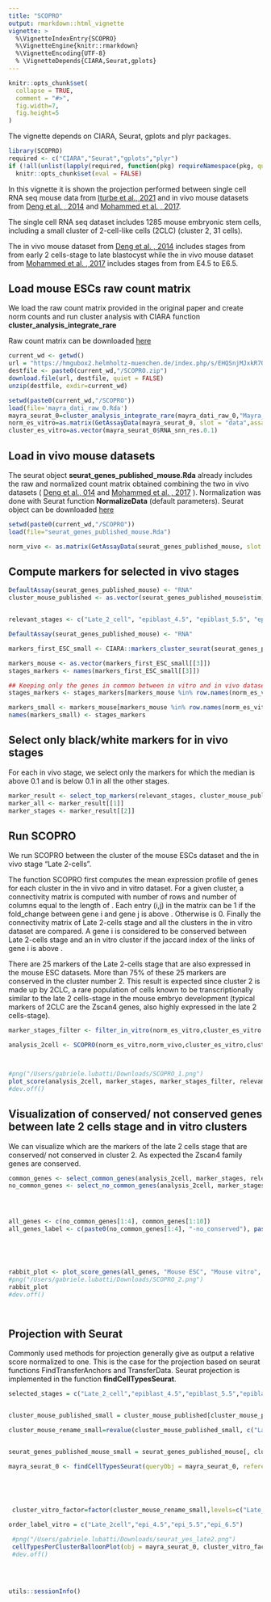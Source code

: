 ```yaml
---
title: "SCOPRO"
output: rmarkdown::html_vignette
vignette: >
  %\VignetteIndexEntry{SCOPRO}
  %\VignetteEngine{knitr::rmarkdown}
  %\VignetteEncoding{UTF-8}
  % \VignetteDepends{CIARA,Seurat,gplots}
---
```



```r
knitr::opts_chunk$set(
  collapse = TRUE,
  comment = "#>",
  fig.width=7, 
  fig.height=5
)
```

The vignette depends on CIARA, Seurat, gplots and plyr packages.
```r
library(SCOPRO)
required <- c("CIARA","Seurat","gplots","plyr")
if (!all(unlist(lapply(required, function(pkg) requireNamespace(pkg, quietly = TRUE)))))
  knitr::opts_chunk$set(eval = FALSE)
```

In this vignette it is shown the projection performed between single cell RNA seq mouse data from [Iturbe et al., 2021](https://www.nature.com/articles/s41594-021-00590-w) and in vivo mouse datasets from [Deng et al. , 2014](https://pubmed.ncbi.nlm.nih.gov/24408435/) and [Mohammed et al. , 2017](https://www.sciencedirect.com/science/article/pii/S2211124717309610). 

The single cell RNA seq dataset includes 1285 mouse embryonic stem cells, including a small cluster of 2-cell-like cells (2CLC) (cluster 2, 31 cells).  

The in vivo mouse dataset from [Deng et al. , 2014](https://pubmed.ncbi.nlm.nih.gov/24408435/) includes stages from from early 2 cells-stage to late blastocyst while the in vivo mouse dataset from [Mohammed et al. , 2017](https://www.sciencedirect.com/science/article/pii/S2211124717309610) includes stages from from E4.5 to E6.5.

## Load mouse ESCs raw count matrix
We load the raw count matrix provided in the original paper and create norm counts and run cluster analysis with CIARA function **cluster_analysis_integrate_rare ** 

Raw count matrix can be downloaded [here](https://hmgubox2.helmholtz-muenchen.de/index.php/s/EHQSnjMJxkR7QYT)


```r
current_wd <- getwd()
url = "https://hmgubox2.helmholtz-muenchen.de/index.php/s/EHQSnjMJxkR7QYT/download/SCOPRO.zip"
destfile <- paste0(current_wd,"/SCOPRO.zip")
download.file(url, destfile, quiet = FALSE)
unzip(destfile, exdir=current_wd)
```

```r
setwd(paste0(current_wd,"/SCOPRO"))
load(file='mayra_dati_raw_0.Rda')
mayra_seurat_0=cluster_analysis_integrate_rare(mayra_dati_raw_0,"Mayra_data_0",0.1,5,30)
norm_es_vitro=as.matrix(GetAssayData(mayra_seurat_0, slot = "data",assay="RNA"))
cluster_es_vitro=as.vector(mayra_seurat_0$RNA_snn_res.0.1)
```




## Load in vivo mouse datasets

The seurat object **seurat_genes_published_mouse.Rda** already includes the raw and normalized count matrix obtained combining the two in vivo datasets ( [Deng et al., 014](https://pubmed.ncbi.nlm.nih.gov/24408435/) and [Mohammed et al. , 2017](https://www.sciencedirect.com/science/article/pii/S2211124717309610) ).
Normalization was done with Seurat function **NormalizeData** (default parameters).
Seurat object can be downloaded [here](https://hmgubox2.helmholtz-muenchen.de/index.php/s/EHQSnjMJxkR7QYT)

```r
setwd(paste0(current_wd,"/SCOPRO"))
load(file="seurat_genes_published_mouse.Rda")

norm_vivo <- as.matrix(GetAssayData(seurat_genes_published_mouse, slot = "data",assay="RNA"))

```




## Compute markers for selected in vivo stages 

```r


DefaultAssay(seurat_genes_published_mouse) <- "RNA"
cluster_mouse_published <- as.vector(seurat_genes_published_mouse$stim)


relevant_stages <- c("Late_2_cell", "epiblast_4.5", "epiblast_5.5", "epiblast_6.5")

DefaultAssay(seurat_genes_published_mouse) <- "RNA"

markers_first_ESC_small <- CIARA::markers_cluster_seurat(seurat_genes_published_mouse[,cluster_mouse_published%in%relevant_stages],cluster_mouse_published[cluster_mouse_published%in%relevant_stages],names(seurat_genes_published_mouse$RNA_snn_res.0.2)[cluster_mouse_published%in%relevant_stages],10)

```


```r


markers_mouse <- as.vector(markers_first_ESC_small[[3]])
stages_markers <- names(markers_first_ESC_small[[3]])

## Keeping only the genes in common between in vitro and in vivo datasets
stages_markers <- stages_markers[markers_mouse %in% row.names(norm_es_vitro)]

markers_small <- markers_mouse[markers_mouse %in% row.names(norm_es_vitro)]
names(markers_small) <- stages_markers
```


## Select only black/white markers for in vivo stages

For each in vivo stage, we select only the markers for which the median is above 0.1 and is below 0.1 in all the other stages.
```r


marker_result <- select_top_markers(relevant_stages, cluster_mouse_published, norm_vivo, markers_small, max_number = 100, threshold = 0.1)
marker_all <- marker_result[[1]]
marker_stages <- marker_result[[2]]

```


## Run SCOPRO

We run SCOPRO between the cluster of the mouse ESCs dataset and the in vivo stage "Late 2-cells".

The function SCOPRO first computes the mean expression profile of \emph{marker_stages_filter} genes for each cluster in the in vivo and in vitro dataset.
For a given cluster, a connectivity matrix is computed with number of rows and number of columns equal to the length of \emph{marker_stages_filter}. Each entry (i,j)  in the matrix can be 1 if the fold_change between gene i and gene j is above \emph{fold_change}. Otherwise is 0.
Finally the connectivity matrix of Late 2-cells stage and all the clusters in the in vitro dataset are compared.
A gene i is considered to be conserved between Late 2-cells stage and an in vitro cluster if the jaccard index of the links of gene i is above \emph{threshold}.

There are 25 markers of the Late 2-cells stage that are also expressed in the mouse ESC datasets.
More than 75% of these 25 markers are conserved in the cluster number 2.
This result is expected since cluster 2 is made up by 2CLC, a rare population of cells known to be transcriptionally similar to the late 2 cells-stage in the mouse embryo development (typical markers of 2CLC are the Zscan4 genes, also highly expressed in the late 2 cells-stage).

```r


marker_stages_filter <- filter_in_vitro(norm_es_vitro,cluster_es_vitro ,marker_all, fraction = 0.10, threshold = 0)

analysis_2cell <- SCOPRO(norm_es_vitro,norm_vivo,cluster_es_vitro,cluster_mouse_published,"Late_2_cell",marker_stages_filter, threshold = 0.1, number_link = 1, fold_change = 3, threshold_fold_change = 0.1 ,marker_stages, relevant_stages)



#png("/Users/gabriele.lubatti/Downloads/SCOPRO_1.png")
plot_score(analysis_2cell, marker_stages, marker_stages_filter, relevant_stages, "Late_2_cell", "Final score", "Cluster", "Late_2_cell")
#dev.off()

```


## Visualization of conserved/ not conserved genes between late 2 cells stage and in vitro clusters

We can visualize which are the markers of the late 2 cells stage that are conserved/ not conserved in cluster 2.
As expected the Zscan4 family genes are conserved.
```r


common_genes <- select_common_genes(analysis_2cell, marker_stages, relevant_stages, "Late_2_cell", cluster_es_vitro, "2")
no_common_genes <- select_no_common_genes(analysis_2cell, marker_stages, relevant_stages, "Late_2_cell", cluster_es_vitro, "2")




all_genes <- c(no_common_genes[1:4], common_genes[1:10])
all_genes_label <- c(paste0(no_common_genes[1:4], "-no_conserved"), paste0(common_genes[1:10], "-conserved"))





rabbit_plot <- plot_score_genes(all_genes, "Mouse ESC", "Mouse vitro", norm_es_vitro,norm_vivo[ , cluster_mouse_published=="Late_2_cell"],cluster_es_vitro, cluster_mouse_published[cluster_mouse_published == "Late_2_cell"], all_genes_label, 7, 10, "Late_2_cell")
#png("/Users/gabriele.lubatti/Downloads/SCOPRO_2.png")
rabbit_plot
#dev.off()




```

## Projection with Seurat

Commonly used methods for projection generally give as output a relative score normalized to one. This is the case for the projection based on seurat functions FindTransferAnchors and TransferData. Seurat projection is implemented in the function **findCellTypesSeurat**.

```r
selected_stages = c("Late_2_cell","epiblast_4.5","epiblast_5.5","epiblast_6.5")


cluster_mouse_published_small = cluster_mouse_published[cluster_mouse_published %in% selected_stages]

cluster_mouse_rename_small=revalue(cluster_mouse_published_small, c("Late_2_cell"="Late_2cell","epiblast_4.5"="epi_4.5","epiblast_5.5"="epi_5.5","epiblast_6.5"="epi_6.5"))


seurat_genes_published_mouse_small = seurat_genes_published_mouse[, cluster_mouse_published %in% selected_stages]

```

```r

mayra_seurat_0 <- findCellTypesSeurat(queryObj = mayra_seurat_0, referenceObj = seurat_genes_published_mouse_small, k.anchor =5, k.filter = 200, namedLabels = cluster_mouse_rename_small, k.weight = 20)


 
 

 cluster_vitro_factor=factor(cluster_mouse_rename_small,levels=c("Late_2cell","epi_4.5","epi_5.5","epi_6.5"))

order_label_vitro = c("Late_2cell","epi_4.5","epi_5.5","epi_6.5")

 #png("/Users/gabriele.lubatti/Downloads/seurat_yes_late2.png")
 cellTypesPerClusterBalloonPlot(obj = mayra_seurat_0, cluster_vitro_factor, order_label_vitro,  title_name = "Projection Mouse ESC on mouse embryos " ,1,1,0.1)
 #dev.off()
 
 
 
```


```r
utils::sessionInfo()
```

